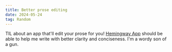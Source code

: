 ```yaml
---
title: Better prose editing
date: 2024-05-24
tag: Random
---
```


TIL about an app that'll edit your prose for you!
[Hemingway App](https://hemingwayapp.com/) should be able to help me write with
better clarity and conciseness. I'm a wordy son of a gun.

